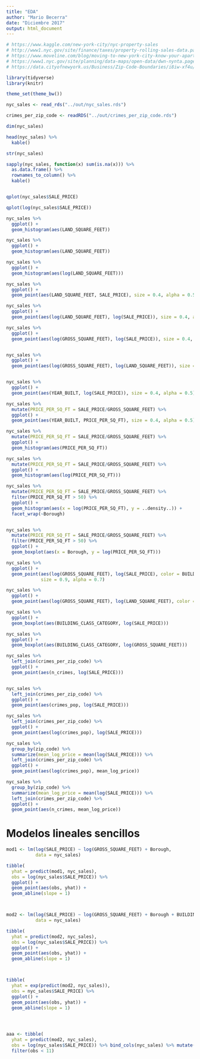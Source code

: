 ```yaml
---
title: "EDA"
author: "Mario Becerra"
date: "Diciembre 2017"
output: html_document
---
```


```r
# https://www.kaggle.com/new-york-city/nyc-property-sales
# http://www1.nyc.gov/site/finance/taxes/property-rolling-sales-data.page
# https://www.moveline.com/blog/moving-to-new-york-city-know-your-apartment-terminology
# https://www1.nyc.gov/site/planning/data-maps/open-data/dwn-nynta.page
# https://data.cityofnewyork.us/Business/Zip-Code-Boundaries/i8iw-xf4u/data

library(tidyverse)
library(knitr)

theme_set(theme_bw())

nyc_sales <- read_rds("../out/nyc_sales.rds")

crimes_per_zip_code <- readRDS("../out/crimes_per_zip_code.rds")
```

```r
dim(nyc_sales)

head(nyc_sales) %>% 
  kable()

str(nyc_sales)

sapply(nyc_sales, function(x) sum(is.na(x))) %>% 
  as.data.frame() %>% 
  rownames_to_column() %>% 
  kable()


qplot(nyc_sales$SALE_PRICE)

qplot(log(nyc_sales$SALE_PRICE))

nyc_sales %>% 
  ggplot() + 
  geom_histogram(aes(LAND_SQUARE_FEET))

nyc_sales %>% 
  ggplot() + 
  geom_histogram(aes(LAND_SQUARE_FEET))

nyc_sales %>% 
  ggplot() + 
  geom_histogram(aes(log(LAND_SQUARE_FEET)))

nyc_sales %>% 
  ggplot() +
  geom_point(aes(LAND_SQUARE_FEET, SALE_PRICE), size = 0.4, alpha = 0.5)

nyc_sales %>% 
  ggplot() +
  geom_point(aes(log(LAND_SQUARE_FEET), log(SALE_PRICE)), size = 0.4, alpha = 0.5)

nyc_sales %>% 
  ggplot() +
  geom_point(aes(log(GROSS_SQUARE_FEET), log(SALE_PRICE)), size = 0.4, alpha = 0.5)


nyc_sales %>% 
  ggplot() +
  geom_point(aes(log(GROSS_SQUARE_FEET), log(LAND_SQUARE_FEET)), size = 0.4, alpha = 0.5)


nyc_sales %>% 
  ggplot() +
  geom_point(aes(YEAR_BUILT, log(SALE_PRICE)), size = 0.4, alpha = 0.5)

nyc_sales %>% 
  mutate(PRICE_PER_SQ_FT = SALE_PRICE/GROSS_SQUARE_FEET) %>% 
  ggplot() +
  geom_point(aes(YEAR_BUILT, PRICE_PER_SQ_FT), size = 0.4, alpha = 0.5)

nyc_sales %>% 
  mutate(PRICE_PER_SQ_FT = SALE_PRICE/GROSS_SQUARE_FEET) %>% 
  ggplot() +
  geom_histogram(aes(PRICE_PER_SQ_FT))

nyc_sales %>% 
  mutate(PRICE_PER_SQ_FT = SALE_PRICE/GROSS_SQUARE_FEET) %>% 
  ggplot() +
  geom_histogram(aes(log(PRICE_PER_SQ_FT)))

nyc_sales %>% 
  mutate(PRICE_PER_SQ_FT = SALE_PRICE/GROSS_SQUARE_FEET) %>% 
  filter(PRICE_PER_SQ_FT > 50) %>% 
  ggplot() +
  geom_histogram(aes(x = log(PRICE_PER_SQ_FT), y = ..density..)) +
  facet_wrap(~Borough)


nyc_sales %>% 
  mutate(PRICE_PER_SQ_FT = SALE_PRICE/GROSS_SQUARE_FEET) %>% 
  filter(PRICE_PER_SQ_FT > 50) %>% 
  ggplot() +
  geom_boxplot(aes(x = Borough, y = log(PRICE_PER_SQ_FT))) 

nyc_sales %>% 
  ggplot() +
  geom_point(aes(log(GROSS_SQUARE_FEET), log(SALE_PRICE), color = BUILDING_CLASS_CATEGORY), 
             size = 0.9, alpha = 0.7)

nyc_sales %>% 
  ggplot() +
  geom_point(aes(log(GROSS_SQUARE_FEET), log(LAND_SQUARE_FEET), color = BUILDING_CLASS_CATEGORY), size = 0.9, alpha = 0.5)

nyc_sales %>% 
  ggplot() +
  geom_boxplot(aes(BUILDING_CLASS_CATEGORY, log(SALE_PRICE)))

nyc_sales %>% 
  ggplot() +
  geom_boxplot(aes(BUILDING_CLASS_CATEGORY, log(GROSS_SQUARE_FEET)))

nyc_sales %>% 
  left_join(crimes_per_zip_code) %>% 
  ggplot() +
  geom_point(aes(n_crimes, log(SALE_PRICE)))


nyc_sales %>% 
  left_join(crimes_per_zip_code) %>% 
  ggplot() +
  geom_point(aes(crimes_pop, log(SALE_PRICE)))

nyc_sales %>% 
  left_join(crimes_per_zip_code) %>% 
  ggplot() +
  geom_point(aes(log(crimes_pop), log(SALE_PRICE)))

nyc_sales %>% 
  group_by(zip_code) %>% 
  summarize(mean_log_price = mean(log(SALE_PRICE))) %>% 
  left_join(crimes_per_zip_code) %>% 
  ggplot() +
  geom_point(aes(log(crimes_pop), mean_log_price))

nyc_sales %>% 
  group_by(zip_code) %>% 
  summarize(mean_log_price = mean(log(SALE_PRICE))) %>% 
  left_join(crimes_per_zip_code) %>% 
  ggplot() +
  geom_point(aes(n_crimes, mean_log_price))

```

# Modelos lineales sencillos

```r
mod1 <- lm(log(SALE_PRICE) ~ log(GROSS_SQUARE_FEET) + Borough, 
           data = nyc_sales)

tibble(
  yhat = predict(mod1, nyc_sales),
  obs = log(nyc_sales$SALE_PRICE)) %>% 
  ggplot() +
  geom_point(aes(obs, yhat)) +
  geom_abline(slope = 1)



mod2 <- lm(log(SALE_PRICE) ~ log(GROSS_SQUARE_FEET) + Borough + BUILDING_CLASS_CATEGORY*log(GROSS_SQUARE_FEET), 
           data = nyc_sales)

tibble(
  yhat = predict(mod2, nyc_sales),
  obs = log(nyc_sales$SALE_PRICE)) %>% 
  ggplot() +
  geom_point(aes(obs, yhat)) +
  geom_abline(slope = 1)



tibble(
  yhat = exp(predict(mod2, nyc_sales)),
  obs = nyc_sales$SALE_PRICE) %>% 
  ggplot() +
  geom_point(aes(obs, yhat)) +
  geom_abline(slope = 1)




aaa <- tibble(
  yhat = predict(mod2, nyc_sales),
  obs = log(nyc_sales$SALE_PRICE)) %>% bind_cols(nyc_sales) %>% mutate(res = abs(yhat - obs)) %>% 
  filter(obs < 11) 
  


```





